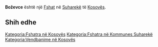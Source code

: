 {{Fshat në Kosovës
 | Emri                = Boževce
| sqi_V_name = Bozhevce
| sqi_V_FULL_NAME_RO = Bozhevce
| sqi_V_FULL_NAME_ND_RO = Bozhevce
| sqi_V_SORT_NAME_RG = BOZHEVCE
| sqi_V_FULL_NAME_RG = Bozhevce
| sqi_V_FULL_NAME_ND_RG = Bozhevce
| srp_N_name = Boževce
| srp_N_FULL_NAME_RO = Boževce
| srp_N_FULL_NAME_ND_RO = Bozevce
| srp_N_SORT_NAME_RG = BOZEVCE
| srp_N_FULL_NAME_RG = Boževce
| srp_N_FULL_NAME_ND_RG = Bozevce

 | Emri (Rasa dhanore) = 
 | Figura              = 
 | Shteti              = Kosovo
 | Komuna              = Suharekë
 | Kodi postar         = 
 | Sipërfaqja          = 

 | Popullsia           = 

 | Regj. i popullsisë  = 
 | Dend. e popullsisë  = 
 | Faqja zyrtare       = 
 <!--- Koordinatat ----> 
 | Gjerësia            = 42.801667
 | Gjatësia            = 20.824444
 | Lartësia            = 
}}
'''Boževce''' është një [[Fshat]] në [[Suharekë]] të [[Kosovës]].

<!-- == Gjeografia == -->
<!-- == Historia == -->
<!-- == Demografia == -->
== Shih edhe ==
{{Komuna Suharekë}}
{{Kosovo-Administrata-Cung}}

[[Kategoria:Fshatra në Kosovës]]
[[Kategoria:Fshatra në Kommunes Suharekë]]
[[Kategoria:Vendbanime në Kosovës]]